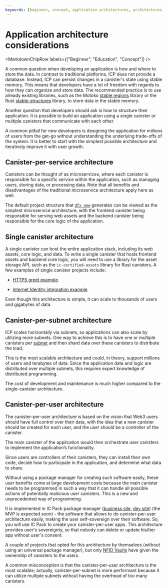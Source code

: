 ```yaml
---
keywords: [beginner, concept, application architectures, architectures, project structure, application structure, app structure, how to structure app, how to structure project]
---
```



# Application architecture considerations

<MarkdownChipRow labels={["Beginner", "Education", "Concept"]} />

A common question when developing an application is how and where to store the data. In contrast to traditional platforms, ICP does not provide a database.
Instead, ICP can persist changes in a <GlossaryTooltip>canister</GlossaryTooltip>'s state using stable memory.
This means that developers have a lot of freedom with regards to how they can organize and store data. The recommended practice is to use already existing libraries, such as the Motoko [stable regions](/docs/motoko/main/stable-memory/stable-regions) library or the Rust [stable-structures](https://github.com/dfinity/stable-structures) library, to store data in the stable memory.

Another question that developers should ask is how to structure their application. It is possible to build an application using a single canister or multiple canisters that communicate with each other.

A common pitfall for new developers is designing the application for millions of users from the get-go without understanding the underlying trade-offs of the system.
It is better to start with the simplest possible architecture and iteratively improve it with user growth.

## Canister-per-service architecture

Canisters can be thought of as microservices, where each canister is responsible for a specific service within the application, such as managing users, storing data, or processing data. Note that all benefits and disadvantages of the traditional microservice architecture apply here as well.

The default project structure that [`dfx new`](/docs/building-apps/developer-tools/dfx/dfx-new) generates can be viewed as the simplest microservice architecture, with the frontend canister being responsible for serving web assets and the backend canister being responsible for the core logic of the application.

## Single canister architecture

A single canister can host the entire application stack, including its web assets, core logic, and data. To write a single canister that hosts frontend assets and backend core logic, you will need to use a library for the asset storage API, such as the `ic-certified-assets` library for Rust canisters. A few examples of single canister projects include:

- [HTTPS greet example](https://github.com/krpeacock/server/tree/main/examples/http_greet).

- [Internet Identity integration example](https://github.com/dfinity/internet-identity/tree/main/demos/using-dev-build).

Even though this architecture is simple, it can scale to thousands of users and gigabytes of data.

## Canister-per-subnet architecture

ICP scales horizontally via <GlossaryTooltip>subnets</GlossaryTooltip>, so applications can also scale by utilizing more subnets. One way to achieve this is to have one or multiple canisters per [subnet](https://learn.internetcomputer.org/hc/en-us/articles/34209955782420-Subnet-Creation) and then shard data over these canisters to distribute the load.

This is the most scalable architecture and could, in theory, support millions of users and terabytes of data. Since the application data and logic are distributed over multiple subnets, this requires expert knowledge of distributed programming.

The cost of development and maintenance is much higher compared to the single-canister architecture.

## Canister-per-user architecture

The canister-per-user architecture is based on the vision that Web3 users should have full control over their data, with the idea that a new canister should be created for each user, and the user should be a controller of the canister.

The main canister of the application would then orchestrate user canisters to implement the application’s functionality.

Since users are controllers of their canisters, they can install their own code, decide how to participate in the application, and determine what data to share.

Without using a package manager for creating such software easily, these user benefits come at large development costs because the main canister needs to be programmed in such a way that it can handle all possible actions of potentially malicious user canisters.
This is a new and unprecedented way of programming.

It is implemented in IC Pack package manager ([business site](https://docs.package-manager.com), [dev site](https://dev.package-manager.com)) (the MVP is expected soon) - the software that allows to do canister-per-user architecture easily, making the user self-sovereign over their software. So, you will use IC Pack to create your canister-per-user apps. This architecture provides user's sovereignty, so that nobody can delete or update his/her app without user's consent.

A couple of projects that opted for this architecture by themselves (without using an universal package manager), but only [NFID Vaults](https://nfidvaults.com) have given the ownership of canisters to the users.

A common misconception is that the canister-per-user architecture is the most scalable; actually, canister-per-subnet is more performant because it can utilize multiple subnets without having the overhead of too many canisters.
